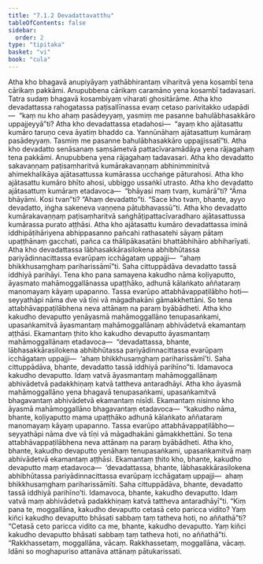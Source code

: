 ```yaml
---
title: "7.1.2 Devadattavatthu"
tableOfContents: false
sidebar:
  order: 2
type: "tipitaka"
basket: "vi"
book: "cula"
---
```



<DynamicBreadcrumb />

<Division number="333" book="cula" bookNo="4" page="341">

<Paragraph number="1502" book="cula">
Atha kho bhagavā anupiyāyaṃ yathābhirantaṃ viharitvā yena kosambī tena cārikaṃ pakkāmi. Anupubbena cārikaṃ caramāno yena kosambī tadavasari. Tatra sudaṃ bhagavā kosambiyaṃ viharati ghositārāme. Atha kho devadattassa rahogatassa paṭisallīnassa evaṃ cetaso parivitakko udapādi—  “kaṃ nu kho ahaṃ pasādeyyaṃ, yasmiṃ me pasanne bahulābhasakkāro uppajjeyyā”ti? Atha kho devadattassa etadahosi—  “ayaṃ kho ajātasattu kumāro taruṇo ceva āyatiṃ bhaddo ca. Yannūnāhaṃ ajātasattuṃ kumāraṃ pasādeyyaṃ. Tasmiṃ me pasanne bahulābhasakkāro uppajjissatī”ti.
</Paragraph>

<Paragraph number="1503" book="cula">
Atha kho devadatto senāsanaṃ saṃsāmetvā pattacīvaramādāya yena rājagahaṃ tena pakkāmi. Anupubbena yena rājagahaṃ tadavasari. Atha kho devadatto sakavaṇṇaṃ paṭisaṃharitvā kumārakavaṇṇaṃ abhinimminitvā ahimekhalikāya ajātasattussa kumārassa ucchaṅge pāturahosi. Atha kho ajātasattu kumāro bhīto ahosi, ubbiggo ussaṅkī utrasto. Atha kho devadatto ajātasattuṃ kumāraṃ etadavoca—  “bhāyasi maṃ tvaṃ, kumārā”ti? “Āma bhāyāmi. Kosi tvan”ti? “Ahaṃ devadatto”ti. “Sace kho tvaṃ, bhante, ayyo devadatto, iṅgha sakeneva vaṇṇena pātubhavassū”ti. Atha kho devadatto kumārakavaṇṇaṃ paṭisaṃharitvā saṅghāṭipattacīvaradharo ajātasattussa kumārassa purato aṭṭhāsi. Atha kho ajātasattu kumāro devadattassa iminā iddhipāṭihāriyena abhippasanno pañcahi rathasatehi sāyaṃ pātaṃ upaṭṭhānaṃ gacchati, pañca ca thālipākasatāni bhattābhihāro abhiharīyati. Atha kho devadattassa lābhasakkārasilokena abhibhūtassa pariyādinnacittassa evarūpaṃ icchāgataṃ uppajji—  “ahaṃ bhikkhusaṃghaṃ pariharissāmī”ti. Saha cittuppādāva devadatto tassā iddhiyā parihāyi.
</Paragraph>

<Paragraph number="1504" book="cula">
Tena kho pana samayena kakudho nāma koḷiyaputto, āyasmato mahāmoggallānassa upaṭṭhāko, adhunā kālaṅkato aññataraṃ manomayaṃ kāyaṃ upapanno. Tassa evarūpo attabhāvappaṭilābho hoti—  seyyathāpi nāma dve vā tīṇi vā māgadhakāni gāmakkhettāni. So tena attabhāvappaṭilābhena neva attānaṃ na paraṃ byābādheti. Atha kho kakudho devaputto yenāyasmā mahāmoggallāno tenupasaṅkami, upasaṅkamitvā āyasmantaṃ mahāmoggallānaṃ abhivādetvā ekamantaṃ aṭṭhāsi. Ekamantaṃ ṭhito kho kakudho devaputto āyasmantaṃ mahāmoggallānaṃ etadavoca—  “devadattassa, bhante, lābhasakkārasilokena abhibhūtassa pariyādinnacittassa evarūpaṃ icchāgataṃ uppajji—  ‘ahaṃ bhikkhusaṃghaṃ pariharissāmī’ti. Saha cittuppādāva, bhante, devadatto tassā iddhiyā parihīno”ti. Idamavoca kakudho devaputto. Idaṃ vatvā āyasmantaṃ mahāmoggallānaṃ abhivādetvā padakkhiṇaṃ katvā tattheva antaradhāyi.
</Paragraph>

<Paragraph number="1505" book="cula">
Atha kho āyasmā mahāmoggallāno yena bhagavā tenupasaṅkami, upasaṅkamitvā bhagavantaṃ abhivādetvā ekamantaṃ nisīdi. Ekamantaṃ nisinno kho āyasmā mahāmoggallāno bhagavantaṃ etadavoca—  “kakudho nāma, bhante, koḷiyaputto mama upaṭṭhāko adhunā kālaṅkato aññataraṃ manomayaṃ kāyaṃ upapanno. Tassa evarūpo attabhāvappaṭilābho—  seyyathāpi nāma dve vā tīṇi vā māgadhakāni gāmakkhettāni. So tena attabhāvappaṭilābhena neva attānaṃ na paraṃ byābādheti. Atha kho, bhante, kakudho devaputto yenāhaṃ tenupasaṅkami, upasaṅkamitvā maṃ abhivādetvā ekamantaṃ aṭṭhāsi. Ekamantaṃ ṭhito kho, bhante, kakudho devaputto maṃ etadavoca—  ‘devadattassa, bhante, lābhasakkārasilokena abhibhūtassa pariyādinnacittassa evarūpaṃ icchāgataṃ uppajji—  ahaṃ bhikkhusaṃghaṃ pariharissāmīti. Saha cittuppādāva, bhante, devadatto tassā iddhiyā parihīno’ti. Idamavoca, bhante, kakudho devaputto. Idaṃ vatvā maṃ abhivādetvā padakkhiṇaṃ katvā tattheva antaradhāyī”ti.
</Paragraph>

<Paragraph number="1506" book="cula">
“Kiṃ pana te, moggallāna, kakudho devaputto cetasā ceto paricca vidito? Yaṃ kiñci kakudho devaputto bhāsati sabbaṃ taṃ tatheva hoti, no aññathā”ti? “Cetasā ceto paricca vidito ca me, bhante, kakudho devaputto. Yaṃ kiñci kakudho devaputto bhāsati sabbaṃ taṃ tatheva hoti, no aññathā”ti. “Rakkhassetaṃ, moggallāna, vācaṃ. Rakkhassetaṃ, moggallāna, vācaṃ. Idāni so moghapuriso attanāva attānaṃ pātukarissati.
</Paragraph>
</Division>